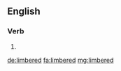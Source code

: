 ==English==

===Verb===
{{head|en|verb form}}

# {{en-past of|limber}}

[[de:limbered]]
[[fa:limbered]]
[[mg:limbered]]
